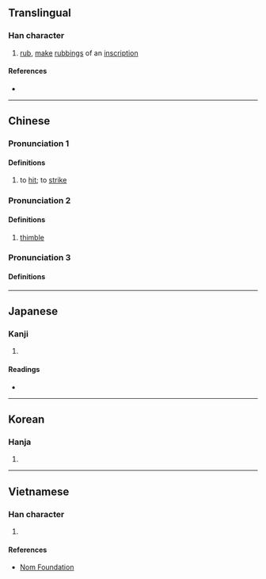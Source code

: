 {{also|搭}}
{{character info}}
==Translingual==

===Han character===
{{Han char|rn=64|rad=手|as=10|sn=13|four=56027|canj=QASM|ids=⿰扌𦐇}}

# [[rub]], [[make]] [[rubbing]]s of an [[inscription]]

====References====
* {{Han ref|kx=0447.240|dkj=12503|dj=0798.160|hdz=31931.080|uh=6428|ud=25640|bh=DDAD|bd=56749}}

----

==Chinese==
===Pronunciation 1===
{{zh-forms|alt=㩉,撘}}
{{zh-pron
|m=dá
|c=daap3
|h=pfs=
|md=
|mn=
|w=
|mc=
|oc=y
|cat=v
}}
====Definitions====
{{zh-hanzi}}

# to [[hit]]; to [[strike]]

===Pronunciation 2===
{{zh-forms}}
{{zh-pron
|m=dá
|c=daap6
|h=pfs=
|md=
|mn=
|w=
|mc=
|oc=y
|cat=n
}}
====Definitions====
{{zh-hanzi}}

# [[thimble]]

===Pronunciation 3===
{{zh-pron
|m=tà
|c=taap3
|h=pfs=
|md=
|mn=
|w=
|mc=
|oc=y
|cat=v
}}
====Definitions====
{{zh-see|拓}}

----

==Japanese==

===Kanji===
{{ja-kanji|grade=|rs=手10}}

# {{rfdef|ja|sort=手10}}

====Readings====
* {{ja-readings
|goon=とう
|kanon=とう
|kun=う-つ, す-る}}

----

==Korean==

===Hanja===
{{ko-hanja|hangeul=탑|eumhun=|rv=tap|mr=t'ap|y=thap}}

# {{rfdef|ko|sort=手10}}

----

==Vietnamese==

===Han character===
{{vi-readings|rs=手10|reading=thác}}

# {{rfdef|vi|sort=手10}}

====References====
* [http://nomfoundation.org/common/nom_details.php?codepoint=6248 Nom Foundation]